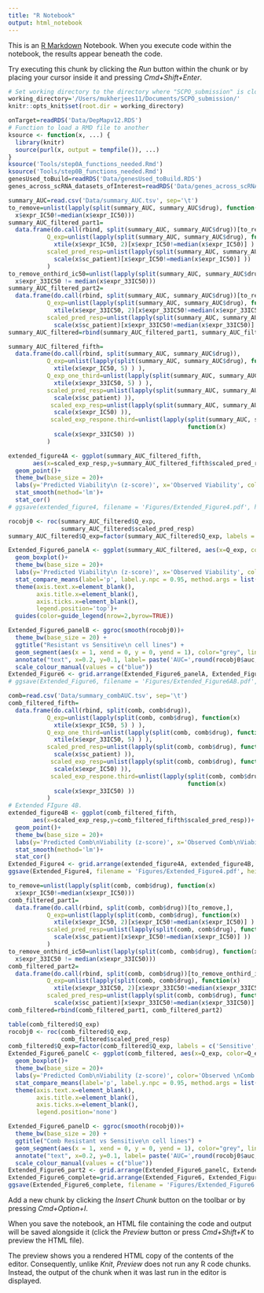 ```yaml
---
title: "R Notebook"
output: html_notebook
---
```


This is an [R Markdown](http://rmarkdown.rstudio.com) Notebook. When you execute code within the notebook, the results appear beneath the code. 

Try executing this chunk by clicking the *Run* button within the chunk or by placing your cursor inside it and pressing *Cmd+Shift+Enter*. 
<!-- Plot Extended Figure 6 -->
```r
# Set working directory to the directory where "SCPO_submission" is cloned.
working_directory='/Users/mukherjees11/Documents/SCPO_submission/'
knitr::opts_knit$set(root.dir = working_directory)
```

```r
onTarget=readRDS('Data/DepMapv12.RDS')
# Function to load a RMD file to another
ksource <- function(x, ...) {
  library(knitr)
  source(purl(x, output = tempfile()), ...)
}
ksource('Tools/step0A_functions_needed.Rmd')
ksource('Tools/step0B_functions_needed.Rmd')
genesUsed_toBuild=readRDS('Data/genesUsed_toBuild.RDS')
genes_across_scRNA_datasets_ofInterest=readRDS('Data/genes_across_scRNA_datasets_ofInterest.RDS')
```
<!-- Load and preprocess monotherapy -->
```r
summary_AUC=read.csv('Data/summary_AUC.tsv', sep='\t')
to_remove=unlist(lapply(split(summary_AUC, summary_AUC$drug), function(x)
  x$expr_IC50!=median(x$expr_IC50)))
summary_AUC_filtered_part1=
  data.frame(do.call(rbind, split(summary_AUC, summary_AUC$drug))[to_remove,],
           Q_exp=unlist(lapply(split(summary_AUC, summary_AUC$drug), function(x)
             xtile(x$expr_IC50, 2)[x$expr_IC50!=median(x$expr_IC50)] ) ),
           scaled_pred_resp=unlist(lapply(split(summary_AUC, summary_AUC$drug), function(x)
             scale(x$sc_patient)[x$expr_IC50!=median(x$expr_IC50)] ))
           )
to_remove_onthird_ic50=unlist(lapply(split(summary_AUC, summary_AUC$drug), function(x)
  x$expr_33IC50 != median(x$expr_33IC50)))
summary_AUC_filtered_part2=
  data.frame(do.call(rbind, split(summary_AUC, summary_AUC$drug))[to_remove_onthird_ic50,],
           Q_exp=unlist(lapply(split(summary_AUC, summary_AUC$drug), function(x)
             xtile(x$expr_33IC50, 2)[x$expr_33IC50!=median(x$expr_33IC50)] ) ),
           scaled_pred_resp=unlist(lapply(split(summary_AUC, summary_AUC$drug), function(x)
             scale(x$sc_patient)[x$expr_33IC50!=median(x$expr_33IC50)] )))
summary_AUC_filtered=rbind(summary_AUC_filtered_part1, summary_AUC_filtered_part2)

summary_AUC_filtered_fifth=
  data.frame(do.call(rbind, split(summary_AUC, summary_AUC$drug)),
           Q_exp=unlist(lapply(split(summary_AUC, summary_AUC$drug), function(x)
             xtile(x$expr_IC50, 5) ) ),
           Q_exp_one_third=unlist(lapply(split(summary_AUC, summary_AUC$drug), function(x)
             xtile(x$expr_33IC50, 5) ) ),
           scaled_pred_resp=unlist(lapply(split(summary_AUC, summary_AUC$drug), function(x)
             scale(x$sc_patient) )),
            scaled_exp_resp=unlist(lapply(split(summary_AUC, summary_AUC$drug), function(x)
             scale(x$expr_IC50) )),
            scaled_exp_respone.third=unlist(lapply(split(summary_AUC, summary_AUC$drug),
                                                   function(x)
             scale(x$expr_33IC50) ))
           )
```
<!-- Make Extended_Figure4 - all monotherapy data overall correaltion btw pred vs observed -->
```r
extended_figure4A <- ggplot(summary_AUC_filtered_fifth,
       aes(x=scaled_exp_resp,y=summary_AUC_filtered_fifth$scaled_pred_resp))+
  geom_point()+
  theme_bw(base_size = 20)+
  labs(y='Predicted Viability\n (z-score)', x='Observed Viability', color='Observed Viability')+
  stat_smooth(method='lm')+
  stat_cor()
# ggsave(extended_figure4, filename = 'Figures/Extended_Figure4.pdf', height = 5, width = 5)
```
<!-- Revised Figure 4 (comb) -->
```r
rocobj0 <- roc(summary_AUC_filtered$Q_exp,
               summary_AUC_filtered$scaled_pred_resp)
summary_AUC_filtered$Q_exp=factor(summary_AUC_filtered$Q_exp, labels = c('Sensitive','Resistant'))

Extended_Figure6_panelA <- ggplot(summary_AUC_filtered, aes(x=Q_exp, color=Q_exp, y=scaled_pred_resp))+
  geom_boxplot()+
  theme_bw(base_size = 20)+
  labs(y='Predicted Viability\n (z-score)', x='Observed Viability', color='Observed Viability')+
  stat_compare_means(label='p', label.y.npc = 0.95, method.args = list(alternative='g'), size=6, label.x.npc = 0.5)+
  theme(axis.text.x=element_blank(),
        axis.title.x=element_blank(),
        axis.ticks.x=element_blank(), 
        legend.position='top')+
  guides(color=guide_legend(nrow=2,byrow=TRUE))

Extended_Figure6_panelB <- ggroc(smooth(rocobj0))+
  theme_bw(base_size = 20) +
  ggtitle("Resistant vs Sensitive\n cell lines") + 
  geom_segment(aes(x = 1, xend = 0, y = 0, yend = 1), color="grey", linetype="dashed")+
  annotate("text", x=0.2, y=0.1, label= paste('AUC=',round(rocobj0$auc,4)), size=5, color="black")+
  scale_colour_manual(values = c("blue"))
Extended_Figure6 <- grid.arrange(Extended_Figure6_panelA, Extended_Figure6_panelB, nrow=1)
# ggsave(Extended_Figure6, filename = 'Figures/Extended_Figure6AB.pdf', height = 5, width = 10)
```
<!-- Extended Figure 5D -->
```r
comb=read.csv('Data/summary_combAUC.tsv', sep='\t')
comb_filtered_fifth=
  data.frame(do.call(rbind, split(comb, comb$drug)),
           Q_exp=unlist(lapply(split(comb, comb$drug), function(x)
             xtile(x$expr_IC50, 5) ) ),
           Q_exp_one_third=unlist(lapply(split(comb, comb$drug), function(x)
             xtile(x$expr_33IC50, 5) ) ),
           scaled_pred_resp=unlist(lapply(split(comb, comb$drug), function(x)
             scale(x$sc_patient) )),
            scaled_exp_resp=unlist(lapply(split(comb, comb$drug), function(x)
             scale(x$expr_IC50) )),
            scaled_exp_respone.third=unlist(lapply(split(comb, comb$drug),
                                                   function(x)
             scale(x$expr_33IC50) ))
           )
# Extended FIgure 4B.
extended_figure4B <- ggplot(comb_filtered_fifth,
       aes(x=scaled_exp_resp,y=comb_filtered_fifth$scaled_pred_resp))+
  geom_point()+
  theme_bw(base_size = 20)+
  labs(y='Predicted Comb\nViability (z-score)', x='Observed Comb\nViability (z-score)', color='Observed Viability')+
  stat_smooth(method='lm')+
  stat_cor()
Extended_Figure4 <- grid.arrange(extended_figure4A, extended_figure4B, nrow=1)
ggsave(Extended_Figure4, filename = 'Figures/Extended_Figure4.pdf', height = 5, width = 10)
```
<!-- Preprocess for combination -->
```r
to_remove=unlist(lapply(split(comb, comb$drug), function(x)
  x$expr_IC50!=median(x$expr_IC50)))
comb_filtered_part1=
  data.frame(do.call(rbind, split(comb, comb$drug))[to_remove,],
           Q_exp=unlist(lapply(split(comb, comb$drug), function(x)
             xtile(x$expr_IC50, 2)[x$expr_IC50!=median(x$expr_IC50)] ) ),
           scaled_pred_resp=unlist(lapply(split(comb, comb$drug), function(x)
             scale(x$sc_patient)[x$expr_IC50!=median(x$expr_IC50)] ))
           )
to_remove_onthird_ic50=unlist(lapply(split(comb, comb$drug), function(x)
  x$expr_33IC50 != median(x$expr_33IC50)))
comb_filtered_part2=
  data.frame(do.call(rbind, split(comb, comb$drug))[to_remove_onthird_ic50,],
           Q_exp=unlist(lapply(split(comb, comb$drug), function(x)
             xtile(x$expr_33IC50, 2)[x$expr_33IC50!=median(x$expr_33IC50)] ) ),
           scaled_pred_resp=unlist(lapply(split(comb, comb$drug), function(x)
             scale(x$sc_patient)[x$expr_33IC50!=median(x$expr_33IC50)] )))
comb_filtered=rbind(comb_filtered_part1, comb_filtered_part2)
```
<!-- REvised Figure 4 -->
```r
table(comb_filtered$Q_exp)
rocobj0 <- roc(comb_filtered$Q_exp,
               comb_filtered$scaled_pred_resp)
comb_filtered$Q_exp=factor(comb_filtered$Q_exp, labels = c('Sensitive','Resistant'))
Extended_Figure6_panelC <- ggplot(comb_filtered, aes(x=Q_exp, color=Q_exp, y=scaled_pred_resp))+
  geom_boxplot()+
  theme_bw(base_size = 20)+
  labs(y='Predicted Comb\nViability (z-score)', color='Observed \nComb Viability')+
  stat_compare_means(label='p', label.y.npc = 0.95, method.args = list(alternative='g'), size=6, label.x.npc = 0.5)+
  theme(axis.text.x=element_blank(),
        axis.title.x=element_blank(),
        axis.ticks.x=element_blank(), 
        legend.position='none')

Extended_Figure6_panelD <- ggroc(smooth(rocobj0))+
  theme_bw(base_size = 20) +
  ggtitle("Comb Resistant vs Sensitive\n cell lines") + 
  geom_segment(aes(x = 1, xend = 0, y = 0, yend = 1), color="grey", linetype="dashed")+
  annotate("text", x=0.2, y=0.1, label= paste('AUC=',round(rocobj0$auc,4)), size=5, color="black")+
  scale_colour_manual(values = c("blue"))
Extended_Figure6_part2 <- grid.arrange(Extended_Figure6_panelC, Extended_Figure6_panelD, nrow=1)
Extended_Figure6_complete=grid.arrange(Extended_Figure6, Extended_Figure6_part2, nrow=2)
ggsave(Extended_Figure6_complete, filename = 'Figures/Extended_Figure6.pdf', height = 8, width = 11)
```

Add a new chunk by clicking the *Insert Chunk* button on the toolbar or by pressing *Cmd+Option+I*.

When you save the notebook, an HTML file containing the code and output will be saved alongside it (click the *Preview* button or press *Cmd+Shift+K* to preview the HTML file). 

The preview shows you a rendered HTML copy of the contents of the editor. Consequently, unlike *Knit*, *Preview* does not run any R code chunks. Instead, the output of the chunk when it was last run in the editor is displayed.

